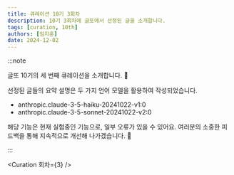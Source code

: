```yaml
---
title: 큐레이션 10기 3회차
description: 10기 3회차에 글또에서 선정된 글을 소개합니다.
tags: [curation, 10th]
authors: [임지훈]
date: 2024-12-02
---
```


:::note

글또 10기의 세 번째 큐레이션을 소개합니다. 📣

선정된 글들의 요약 설명은 두 가지 언어 모델을 활용하여 작성되었습니다.

- anthropic.claude-3-5-haiku-20241022-v1:0
- anthropic.claude-3-5-sonnet-20241022-v2:0

해당 기능은 현재 실험중인 기능으로, 일부 오류가 있을 수 있어요. 여러분의 소중한 피드백을 통해 지속적으로 개선해 나가겠습니다. 🙏

:::

<Curation 회차={3} />
